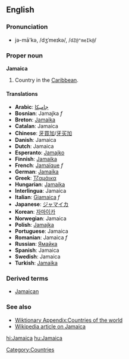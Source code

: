 ==English==
===Pronunciation===
*jə-mā'kə, /dʒˈmeɪkə/, /<tt>dZ@"meIk@</tt>/

===Proper noun===
'''Jamaica'''

# Country in the [[Caribbean]]. 
====Translations====
*'''Arabic''': [[جاميكا]]
*'''Bosnian''': Jamajka ''f''
*'''Breton''': [[Jamaika]]
*'''Catalan''': Jamaica
*'''Chinese''': [[牙買加]]/[[牙买加]]
*'''Danish''': Jamaica
*'''Dutch''': Jamaica
*'''Esperanto''': [[Jamajko]]
*'''Finnish''': [[Jamaika]]
*'''French''': [[Jamaïque]] ''f''
*'''German''': [[Jamaika]]
*'''Greek''': [[Τζαμάικα]]
*'''Hungarian''': [[Jamaika]]
*'''Interlingua''': Jamaica
*'''Italian''': [[Giamaica]] ''f''
*'''Japanese''': [[ジャマイカ]]
*'''Korean''': [[자마이카]]
*'''Norwegian''': Jamaica
*'''Polish''': [[Jamajka]]
*'''Portuguese''': Jamaica
*'''Romanian''': Jamaica ''f''
*'''Russian''': [[Ямайка]]
*'''Spanish''': Jamaica
*'''Swedish''': Jamaica
*'''Turkish''': [[Jamaika]]

===Derived terms===
*[[Jamaican]]

===See also===
*[[Wiktionary Appendix:Countries of the world]]
*[[w:Jamaica|Wikipedia article on Jamaica]]
[[Category:Countries]]

[[hi:Jamaica]]
[[hu:Jamaica]]